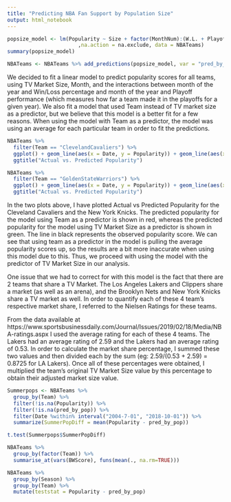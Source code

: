 ```yaml
---
title: "Predicting NBA Fan Support by Population Size"
output: html_notebook
---
```


```r
popsize_model <- lm(Popularity ~ Size + factor(MonthNum):(W.L. + Playoffs)
                       ,na.action = na.exclude, data = NBATeams)
summary(popsize_model)

NBATeams <- NBATeams %>% add_predictions(popsize_model, var = "pred_by_pop")
```
We decided to fit a linear model to predict popularity scores for all teams, using TV Market Size, Month, and the interactions between month of the year and Win/Loss percentage and month of the year and Playoff performance (which measures how far a team made it in the playoffs for a given year). We also fit a model that used Team instead of TV market size as a predictor, but we believe that this model is a better fit for a few reasons. When using the model with Team as a predictor, the model was using an average for each particular team in order to fit the predictions. 

```r
NBATeams %>%
  filter(Team == "ClevelandCavaliers") %>%
  ggplot() + geom_line(aes(x = Date, y = Popularity)) + geom_line(aes(x = Date, y = pred), col = "red") + geom_line(aes(x = Date, y = pred_by_pop), col = "green")+
  ggtitle("Actual vs. Predicted Popularity")

NBATeams %>%
  filter(Team == "GoldenStateWarriors") %>%
  ggplot() + geom_line(aes(x = Date, y = Popularity)) + geom_line(aes(x = Date, y = pred), col = "red") + geom_line(aes(x = Date, y = pred_by_pop), col = "green")+
  ggtitle("Actual vs. Predicted Popularity")
```
In the two plots above, I have plotted Actual vs Predicted Popularity for the Cleveland Cavaliers and the New York Knicks. The predicted popularity for the model using Team as a predictor is shown in red, whereas the predicted popularity for the model using TV Market Size as a predictor is shown in green. The line in black represents the observed popularity score. We can see that using team as a predictor in the model is pulling the average popularity scores up, so the results are a bit more inaccurate when using this model due to this. Thus, we proceed with using the model with the predictor of TV Market Size in our analysis.

One issue that we had to correct for with this model is the fact that there are 2 teams that share a TV Market. The Los Angeles Lakers and Clippers share a market (as well as an arena), and the Brooklyn Nets and New York Knicks share a TV market as well. In order to quantify each of these 4 team's respective market share, I referred to the Nielsen Ratings for these teams. 

From the data available at https://www.sportsbusinessdaily.com/Journal/Issues/2019/02/18/Media/NBA-ratings.aspx I used the average rating for each of these 4 teams. The Lakers had an average rating of 2.59 and the Lakers had an average rating of 0.53. In order to calculate the market share percentage, I summed these two values and then divided each by the sum (eg: 2.59/(0.53 + 2.59) = 0.8725 for LA Lakers). Once all of these percentages were obtained, I multiplied the team's original TV Market Size value by this percentage to obtain their adjusted market size value.

```r
Summerpops <- NBATeams %>% 
  group_by(Team) %>%
  filter(!is.na(Popularity)) %>% 
  filter(!is.na(pred_by_pop)) %>% 
  filter(Date %within% interval("2004-7-01", "2018-10-01")) %>%
  summarize(SummerPopDiff = mean(Popularity - pred_by_pop))

t.test(Summerpops$SummerPopDiff)
```

```r
NBATeams %>%
  group_by(factor(Team)) %>%
  summarise_at(vars(BWScore), funs(mean(., na.rm=TRUE)))

NBATeams %>%
  group_by(Season) %>%
  group_by(Team) %>%
  mutate(teststat = Popularity - pred_by_pop) 
```

